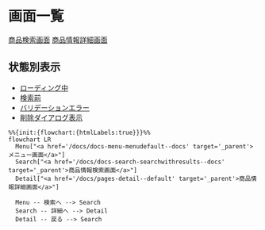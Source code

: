 
# 画面一覧
[商品検索画面](?path=/docs/docs-search-searchwithresults--docs)
[商品情報詳細画面](?path=/docs/docs-search-searchdetail--docs)

## 状態別表示
- [ローディング中](?path=/docs/docs-search-searchloading--docs)
- [検索前](?path=/docs/docs-search-searchdefault--docs)
- [バリデーションエラー](?path=/docs/docs-search-searchvalidationerror--docs)
- [削除ダイアログ表示](?path=/docs/docs-search-searchwithresults--docs)


```mermaid
%%{init:{flowchart:{htmlLabels:true}}}%%
flowchart LR
  Menu["<a href='/docs/docs-menu-menudefault--docs' target='_parent'>メニュー画面</a>"]
  Search["<a href='/docs/docs-search-searchwithresults--docs' target='_parent'>商品情報検索画面</a>"]
  Detail["<a href='/docs/pages-detail--default' target='_parent'>商品情報詳細画面</a>"]

  Menu -- 検索へ --> Search
  Search -- 詳細へ --> Detail
  Detail -- 戻る --> Search
```